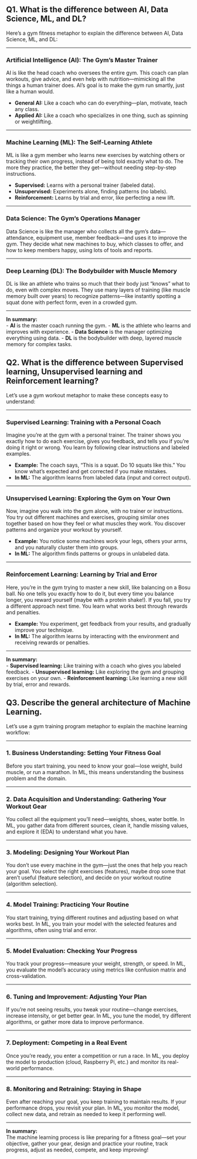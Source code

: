 ## Q1. What is the difference between AI, Data Science, ML, and DL?

Here’s a gym fitness metaphor to explain the difference between AI, Data Science, ML, and DL:

---

### **Artificial Intelligence (AI): The Gym’s Master Trainer**
AI is like the head coach who oversees the entire gym. This coach can plan workouts, give advice, and even help with nutrition—mimicking all the things a human trainer does. AI’s goal is to make the gym run smartly, just like a human would.

- **General AI:** Like a coach who can do everything—plan, motivate, teach any class.
- **Applied AI:** Like a coach who specializes in one thing, such as spinning or weightlifting.

---

### **Machine Learning (ML): The Self-Learning Athlete**
ML is like a gym member who learns new exercises by watching others or tracking their own progress, instead of being told exactly what to do. The more they practice, the better they get—without needing step-by-step instructions.

- **Supervised:** Learns with a personal trainer (labeled data).
- **Unsupervised:** Experiments alone, finding patterns (no labels).
- **Reinforcement:** Learns by trial and error, like perfecting a new lift.

---

### **Data Science: The Gym’s Operations Manager**
Data Science is like the manager who collects all the gym’s data—attendance, equipment use, member feedback—and uses it to improve the gym. They decide what new machines to buy, which classes to offer, and how to keep members happy, using lots of tools and reports.

---

### **Deep Learning (DL): The Bodybuilder with Muscle Memory**
DL is like an athlete who trains so much that their body just “knows” what to do, even with complex moves. They use many layers of training (like muscle memory built over years) to recognize patterns—like instantly spotting a squat done with perfect form, even in a crowded gym.

---

**In summary:**  
- **AI** is the master coach running the gym.
- **ML** is the athlete who learns and improves with experience.
- **Data Science** is the manager optimizing everything using data.
- **DL** is the bodybuilder with deep, layered muscle memory for complex tasks.







## Q2. What is the difference between Supervised learning, Unsupervised learning and Reinforcement learning?

Let’s use a gym workout metaphor to make these concepts easy to understand:

---

### **Supervised Learning: Training with a Personal Coach**
Imagine you’re at the gym with a personal trainer. The trainer shows you exactly how to do each exercise, gives you feedback, and tells you if you’re doing it right or wrong. You learn by following clear instructions and labeled examples.

- **Example:** The coach says, “This is a squat. Do 10 squats like this.” You know what’s expected and get corrected if you make mistakes.
- **In ML:** The algorithm learns from labeled data (input and correct output).

---

### **Unsupervised Learning: Exploring the Gym on Your Own**
Now, imagine you walk into the gym alone, with no trainer or instructions. You try out different machines and exercises, grouping similar ones together based on how they feel or what muscles they work. You discover patterns and organize your workout by yourself.

- **Example:** You notice some machines work your legs, others your arms, and you naturally cluster them into groups.
- **In ML:** The algorithm finds patterns or groups in unlabeled data.

---

### **Reinforcement Learning: Learning by Trial and Error**
Here, you’re in the gym trying to master a new skill, like balancing on a Bosu ball. No one tells you exactly how to do it, but every time you balance longer, you reward yourself (maybe with a protein shake!). If you fall, you try a different approach next time. You learn what works best through rewards and penalties.

- **Example:** You experiment, get feedback from your results, and gradually improve your technique.
- **In ML:** The algorithm learns by interacting with the environment and receiving rewards or penalties.

---

**In summary:**  
- **Supervised learning:** Like training with a coach who gives you labeled feedback.
- **Unsupervised learning:** Like exploring the gym and grouping exercises on your own.
- **Reinforcement learning:** Like learning a new skill by trial, error and rewards.







## Q3. Describe the general architecture of Machine Learning.

Let’s use a gym training program metaphor to explain the machine learning workflow:

---

### **1. Business Understanding: Setting Your Fitness Goal**
Before you start training, you need to know your goal—lose weight, build muscle, or run a marathon. In ML, this means understanding the business problem and the domain.

---

### **2. Data Acquisition and Understanding: Gathering Your Workout Gear**
You collect all the equipment you’ll need—weights, shoes, water bottle. In ML, you gather data from different sources, clean it, handle missing values, and explore it (EDA) to understand what you have.

---

### **3. Modeling: Designing Your Workout Plan**
You don’t use every machine in the gym—just the ones that help you reach your goal. You select the right exercises (features), maybe drop some that aren’t useful (feature selection), and decide on your workout routine (algorithm selection).

---

### **4. Model Training: Practicing Your Routine**
You start training, trying different routines and adjusting based on what works best. In ML, you train your model with the selected features and algorithms, often using trial and error.

---

### **5. Model Evaluation: Checking Your Progress**
You track your progress—measure your weight, strength, or speed. In ML, you evaluate the model’s accuracy using metrics like confusion matrix and cross-validation.

---

### **6. Tuning and Improvement: Adjusting Your Plan**
If you’re not seeing results, you tweak your routine—change exercises, increase intensity, or get better gear. In ML, you tune the model, try different algorithms, or gather more data to improve performance.

---

### **7. Deployment: Competing in a Real Event**
Once you’re ready, you enter a competition or run a race. In ML, you deploy the model to production (cloud, Raspberry Pi, etc.) and monitor its real-world performance.

---

### **8. Monitoring and Retraining: Staying in Shape**
Even after reaching your goal, you keep training to maintain results. If your performance drops, you revisit your plan. In ML, you monitor the model, collect new data, and retrain as needed to keep it performing well.

---

**In summary:**  
The machine learning process is like preparing for a fitness goal—set your objective, gather your gear, design and practice your routine, track progress, adjust as needed, compete, and keep improving!
